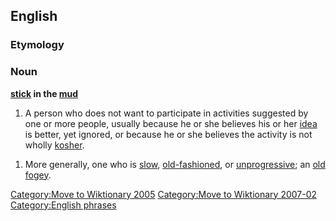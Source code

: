 {{merge|stick in the mud}}
[[Category:Move to Wiktionary 2005]]

==English==

===Etymology===

===Noun===
'''[[stick]] in the [[mud]]''' 

#{{idiom}} A person who does not want to participate in activities suggested by one or more people, usually because he  or she believes his or her [[idea]] is better, yet ignored, or because he or she believes the activity is not wholly [[kosher]].

#{{idiom}} More generally, one who is [[slow]], [[old-fashioned]], or [[unprogressive]]; an [[old fogey]].

[[Category:Move to Wiktionary 2007-02]]

[[Category:English phrases]]